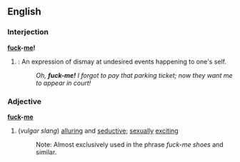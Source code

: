 ==English==

===Interjection===
'''[[fuck]]-[[me]]!'''
# {{cattag3|vulgar|slang|US}}: An expression of dismay at undesired events happening to one's self.
#:''Oh, '''fuck-me!'''  I forgot to pay that parking ticket; now they want me to appear in court!''

===Adjective===
'''[[fuck]]-[[me]]'''
#(''vulgar slang'') [[alluring]] and [[seductive]]; [[sexually]] [[exciting]]
#:Note: Almost exclusively used in the phrase ''fuck-me shoes'' and similar.